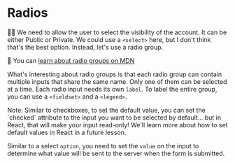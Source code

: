 # Radios

<EpicVideo url="https://www.epicreact.dev/workshops/react-fundamentals/radios" />

👨‍💼 We need to allow the user to select the visibility of the account. It can be
either Public or Private. We could use a `<select>` here, but I don't think
that's the best option. Instead, let's use a radio group.

📜 You can [learn about radio groups on MDN](https://developer.mozilla.org/en-US/docs/Web/HTML/Element/input/radio)

What's interesting about radio groups is that each radio group can contain
multiple inputs that share the same name. Only one of them can be selected at
a time. Each radio input needs its own `label`. To label the entire group, you
can use a `<fieldset>` and a `<legend>`.

<callout-info>
	Note: Similar to checkboxes, to set the default value, you can set the
	`checked` attribute to the input you want to be selected by default... but
	in React, that will make your input read-only! We'll learn more about how
	to set default values in React in a future lesson.
</callout-info>

Similar to a select `option`, you need to set the `value` on the input to
determine what value will be sent to the server when the form is submitted.
